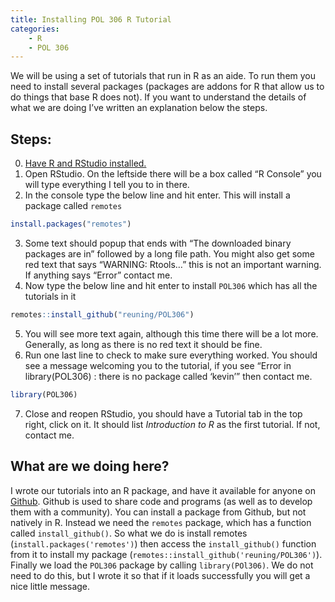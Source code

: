 ```yaml
---
title: Installing POL 306 R Tutorial
categories: 
    - R
    - POL 306
---
```


We will be using a set of tutorials that run in R as an aide. To run them you need to install several packages (packages are addons for R that allow us to do things that base R does not). If you want to understand the details of what we are doing I've written an explanation below the steps.

Steps:
------
0. [Have R and RStudio installed.](install_r.qmd)
1. Open RStudio. On the leftside there will be a box called "R Console" you will type everything I tell you to in there.
2. In the console type the below line and hit enter. This will install a package called `remotes`
```R
install.packages("remotes")
```
3. Some text should popup that ends with "The downloaded binary packages are in" followed by a long file path. You might also get some red text that says "WARNING: Rtools..." this is not an important warning. If anything says "Error" contact me.
4. Now type the below line and hit enter to install `POL306` which has all the tutorials in it
```R
remotes::install_github("reuning/POL306")
```
5. You will see more text again, although this time there will be a lot more. Generally, as long as there is no red text it should be fine.
6. Run one last line to check to make sure everything worked. You should see a message welcoming you to the tutorial, if you see "Error in library(POL306) : there is no package called ‘kevin’" then contact me.
```R
library(POL306)
```
7. Close and reopen RStudio, you should have a Tutorial tab in the top right, click on it. It should list *Introduction to R* as the first tutorial. If not, contact me.


What are we doing here?
------

I wrote our tutorials into an R package, and have it available for anyone on [Github](https://github.com/reuning/pol306). Github is used to share code and programs (as well as to develop them with a community). You can install a package from Github, but not natively in R. Instead we need the `remotes` package, which has a function called `install_github()`. So what we do is install remotes (`install.packages('remotes')`) then access the `install_github()` function from it to install my package (`remotes::install_github('reuning/POL306')`). Finally we load the `POL306` package by calling `library(POl306)`. We do not need to do this, but I wrote it so that if it loads successfully you will get a nice little message.
